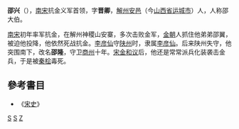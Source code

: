 '''邵兴'''（{{bd|1095年||1145年|catIdx=S}}），[[南宋|南宋]]抗金义军首领，字'''晋卿'''，[[解州|解州]][[安邑|安邑]]（今[[山西省|山西省]][[运城市|运城市]]）人，人称邵大伯。

[[南宋|南宋]]初年率军抗金，在解州神稷山安寨，多次击败金军，[[金朝|金朝]]人抓住他弟弟邵翼，被迫他投降，他依然死战抗金。[[李彦仙|李彦仙]]守[[陕州|陕州]]时，隶属[[李彦仙|李彦仙]]。后来陕州失守，他突围南下，改名'''邵隆'''，守卫[[商州|商州]]十年。[[宋金和议|宋金和议]]后，他还是常常派兵化装袭击金兵，于是被[[秦桧|秦桧]]毒死。
==參考書目==
* 《[[宋史|宋史]]》
[[Category:宋朝军事人物|S]]
[[Category:运城人|S]]
[[Category:邵姓|Z]]